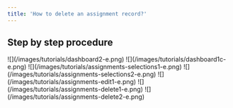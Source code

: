 ```yaml
---
title: 'How to delete an assignment record?'
---
```


## Step by step procedure

<Steps>
  <Step title="Go to &#x22;Dashboard&#x22;">
    ![](/images/tutorials/dashboard2-e.png)
  </Step>

  <Step title="Click your &#x22;company name&#x22;">
    ![](/images/tutorials/dashboard1c-e.png)
  </Step>

  <Step title="Click &#x22;Sales > Assignments&#x22; from the sidebar.">
    ![](/images/tutorials/assignments-selections1-e.png)
  </Step>

  <Step title="Click on the &#x22;assignment&#x22;.">
    ![](/images/tutorials/assignments-selections2-e.png)
  </Step>

  <Step title="Click &#x22;Edit&#x22; tab link.">
    ![](/images/tutorials/assignments-edit1-e.png)
  </Step>

  <Step title="Click &#x22;Delete&#x22; button. A pop-up will appear.">
    ![](/images/tutorials/assignments-delete1-e.png)
  </Step>

  <Step title="Click the &#x22;Delete&#x22; button for confirmation.">
    ![](/images/tutorials/assignments-delete2-e.png)
  </Step>
</Steps>